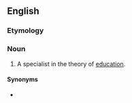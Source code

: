 ==English==

===Etymology===
{{suffix|en|education|ist}}

===Noun===
{{en-noun}}

# A specialist in the theory of [[education]].

====Synonyms====
* {{l|en|educationalist}}